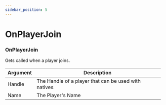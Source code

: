 ```yaml
---
sidebar_position: 5
---
```


# OnPlayerJoin

### OnPlayerJoin
Gets called when a player joins.

| Argument | Description                                          |
|----------|------------------------------------------------------|
| Handle   | The Handle of a player that can be used with natives |
| Name     | The Player's Name                                    |